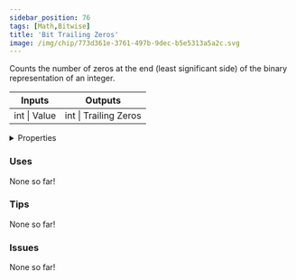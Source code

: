```yaml
---
sidebar_position: 76
tags: [Math,Bitwise]
title: 'Bit Trailing Zeros'
image: /img/chip/773d361e-3761-497b-9dec-b5e5313a5a2c.svg
---
```


Counts the number of zeros at the end (least significant side) of the binary representation of an integer.



<IChip uuid="773d361e-3761-497b-9dec-b5e5313a5a2c"/>

<table><thead><tr><th>Inputs</th><th>Outputs</th></tr></thead><tbody><tr><td>int | Value</td><td>int | Trailing Zeros</td></tr></tbody></table>

<details>
  <summary>Properties</summary>
  <div>
    <div>
    <table>
      <tbody>
        <tr>
          <td>Is beta required?</td>
          <td>No</td>
        </tr>
        <tr>
          <td>Is chip a trolling risk?</td>
          <td>No</td>
        </tr>
        <tr>
          <td>Is chip a role assignment risk?</td>
          <td>No</td>
        </tr>
        <tr>
          <td>Chip UUID</td>
          <td>773d361e-3761-497b-9dec-b5e5313a5a2c</td>
        </tr>
        <tr>
          <td>Room availability</td>
          <td>Available everywhere</td>
        </tr>
      </tbody>
    </table>
    </div>
  </div>
</details>

### Uses

None so far!

### Tips

None so far!

### Issues

None so far!